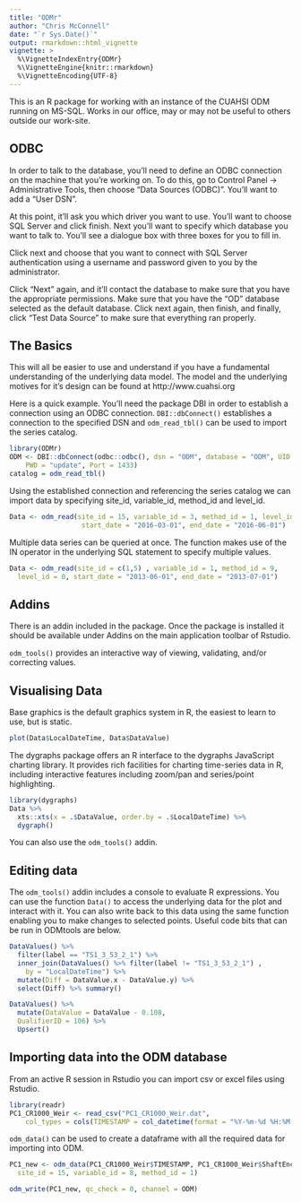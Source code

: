 ```yaml
---
title: "ODMr"
author: "Chris McConnell"
date: "`r Sys.Date()`"
output: rmarkdown::html_vignette
vignette: >
  %\VignetteIndexEntry{ODMr}
  %\VignetteEngine{knitr::rmarkdown}
  %\VignetteEncoding{UTF-8}
---
```


This is an R package for working with an instance of the CUAHSI ODM running on MS-SQL. Works in our office, may or may not be useful to others outside our work-site.

## ODBC

In order to talk to the database, you'll need to define an ODBC connection on the machine that you're working on. To do this, go to Control Panel -> Administrative Tools, then choose "Data Sources (ODBC)". You'll want to add a "User DSN".

At this point, it'll ask you which driver you want to use. You'll want to choose SQL Server and click finish. Next you'll want to specify which database you want to talk to. You'll see a dialogue box with three boxes for you to fill in.

Click next and choose that you want to connect with SQL Server authentication using a username and password given to you by the administrator. 

Click "Next" again, and it'll contact the database to make sure that you have the appropriate permissions. Make sure that you have the “OD” database selected as the default database. Click next again, then finish, and finally, click "Test Data Source" to make sure that everything ran properly.

## The Basics
This will all be easier to use and understand if you have a fundamental understanding of the underlying data model. The model and the underlying motives for it's design can be found at http://www.cuahsi.org 

Here is a quick example. You'll need the package DBI in order to establish a connection using an ODBC connection. `DBI::dbConnect()` establishes a connection to the specified DSN and `odm_read_tbl()` can be used to import the series catalog.

```r
library(ODMr)
ODM <- DBI::dbConnect(odbc::odbc(), dsn = "ODM", database = "ODM", UID = "update", 
    PWD = "update", Port = 1433)
catalog = odm_read_tbl()
```

Using the established connection and referencing the series catalog we can import data by specifying site_id, variable_id, method_id and level_id.

```r
Data <- odm_read(site_id = 15, variable_id = 3, method_id = 1, level_id = 1,
                  start_date = "2016-03-01", end_date = "2016-06-01")
```

Multiple data series can be queried at once. The function makes use of the IN
operator in the underlying SQL statement to specify multiple values. 

```R
Data <- odm_read(site_id = c(1,5) , variable_id = 1, method_id = 9,
  level_id = 0, start_date = "2013-06-01", end_date = "2013-07-01")
```

## Addins

There is an addin included in the package. Once the package is installed it should be available under Addins on the main application toolbar of Rstudio.

`odm_tools()` provides an interactive way of viewing, validating, and/or correcting values.

## Visualising Data
Base graphics is the default graphics system in R, the easiest to learn to use, but is static.

```r
plot(Data$LocalDateTime, Data$DataValue)
```

The dygraphs package offers an R interface to the dygraphs JavaScript charting library. It provides rich facilities for charting time-series data in R, including interactive features including zoom/pan and series/point highlighting.

```r
library(dygraphs)
Data %>% 
  xts::xts(x = .$DataValue, order.by = .$LocalDateTime) %>% 
  dygraph()
```

You can also use the `odm_tools()` addin.

## Editing data

The `odm_tools()` addin includes a console to evaluate R expressions. You can use the function `Data()` to access the underlying data for the plot and interact with it. You can also write back to this data using the same function enabling you to make changes to selected points. Useful code bits that can be run in ODMtools are below.

```R
DataValues() %>% 
  filter(label == "TS1_3_53_2_1") %>%
  inner_join(DataValues() %>% filter(label != "TS1_3_53_2_1") , 
    by = "LocalDateTime") %>% 
  mutate(Diff = DataValue.x - DataValue.y) %>% 
  select(Diff) %>% summary()

DataValues() %>%
  mutate(DataValue = DataValue - 0.108,
  QualifierID = 106) %>% 
  Upsert()
```

## Importing data into the ODM database

From an active R session in Rstudio you can import csv or excel files using Rstudio. 

```R
library(readr)
PC1_CR1000_Weir <- read_csv("PC1_CR1000_Weir.dat", 
    col_types = cols(TIMESTAMP = col_datetime(format = "%Y-%m-%d %H:%M:%S")))
```

`odm_data()` can be used to create a dataframe with all the required data for importing into ODM. 

```R
PC1_new <- odm_data(PC1_CR1000_Weir$TIMESTAMP, PC1_CR1000_Weir$ShaftEnc_Avg, 
  site_id = 15, variable_id = 8, method_id = 1)
```

```R
odm_write(PC1_new, qc_check = 0, channel = ODM)
```
